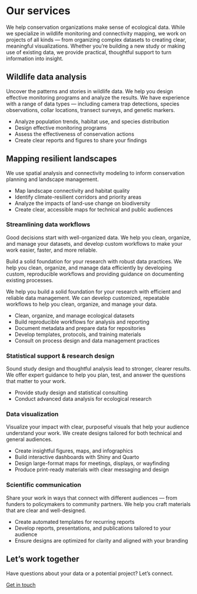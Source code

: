 # [Our services]{.highlight-offset}

::: {.intro}
We help conservation organizations make sense of ecological data. While we specialize in wildlife monitoring and connectivity mapping, we work on projects of all kinds — from organizing complex datasets to creating clear, meaningful visualizations. Whether you’re building a new study or making use of existing data, we provide practical, thoughtful support to turn information into insight.
:::

::: special-divider
:::

## Wildlife data analysis

Uncover the patterns and stories in wildlife data. We help you design effective monitoring programs and analyze the results. We have experience with a range of data types — including camera trap detections, species observations, collar locations, transect surveys, and genetic markers.

-   Analyze population trends, habitat use, and species distribution
-   Design effective monitoring programs
-   Assess the effectiveness of conservation actions
-   Create clear reports and figures to share your findings

::: special-divider
:::

## Mapping resilient landscapes

We use spatial analysis and connectivity modeling to inform conservation planning and landscape management.

-   Map landscape connectivity and habitat quality
-   Identify climate-resilient corridors and priority areas
-   Analyze the impacts of land-use change on biodiversity 
-   Create clear, accessible maps for technical and public audiences

::: special-divider
:::

### Streamlining data workflows

Good decisions start with well-organized data. We help you clean, organize, and manage your datasets, and develop custom workflows to make your work easier, faster, and more reliable.

Build a solid foundation for your research with robust data practices. We help you clean, organize, and manage data efficiently by developing custom, reproducible workflows and providing guidance on documenting existing processes.

We help you build a solid foundation for your research with efficient and reliable data management. We can develop customized, repeatable workflows to help you clean, organize, and manage your data.

-   Clean, organize, and manage ecological datasets
-   Build reproducible workflows for analysis and reporting
-   Document metadata and prepare data for repositories
-   Develop templates, protocols, and training materials 
-   Consult on process design and data management practices

::: special-divider
:::

### Statistical support & research design 

Sound study design and thoughtful analysis lead to stronger, clearer results. We offer expert guidance to help you plan, test, and answer the questions that matter to your work.

-   Provide study design and statistical consulting
-   Conduct advanced data analysis for ecological research

::: special-divider
:::

### Data visualization 

Visualize your impact with clear, purposeful visuals that help your audience understand your work. We create designs tailored for both technical and general audiences.

-   Create insightful figures, maps, and infographics 
-   Build interactive dashboards with Shiny and Quarto 
-   Design large-format maps for meetings, displays, or wayfinding
-   Produce print-ready materials with clear messaging and design 

::: special-divider
:::

### Scientific communication 

Share your work in ways that connect with different audiences — from funders to policymakers to community partners. We help you craft materials that are clear and well-designed.

-   Create automated templates for recurring reports
-   Develop reports, presentations, and publications tailored to your audience
-   Ensure designs are optimized for clarity and aligned with your branding

::: special-divider
:::

## Let's work together
Have questions about your data or a potential project? Let's connect.

<a class="button-yellow" href="mailto:hello@pisaster.com?subject=Website%20inquiry">Get in touch<i class="fa-regular fa-envelope fa-xl"></i>
</a>




